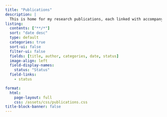 ```yaml
---
title: "Publications"
description: |
  This is home for my research publications, each linked with accompanying preprints, posters, and/or news pieces from my graduate school.
listing:
  contents: ["**/*"]
  sort: "date desc"
  type: default
  categories: true
  sort-ui: false
  filter-ui: false
  fields: [title, author, categories, date, status]
  image-align: left
  field-display-names:
    status: "Status"
  field-links:
    - status

format:
  html:
    page-layout: full
    css: /assets/css/publications.css
title-block-banner: false
---
```


